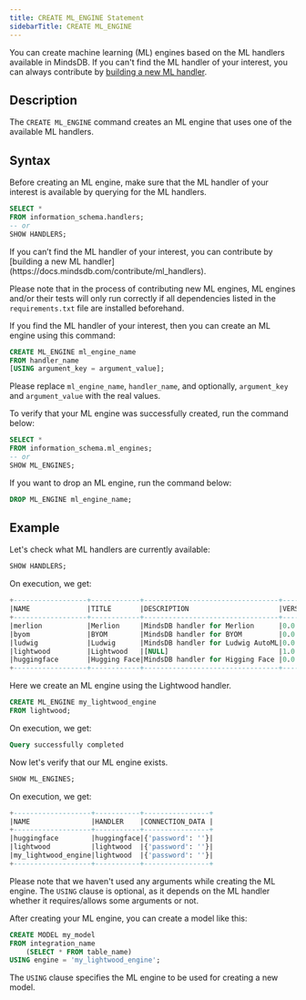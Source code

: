 ```yaml
---
title: CREATE ML_ENGINE Statement
sidebarTitle: CREATE ML_ENGINE
---
```


You can create machine learning (ML) engines based on the ML handlers available in MindsDB. If you can't find the ML handler of your interest, you can always contribute by [building a new ML handler](/contribute/ml-handlers/).

## Description

The `CREATE ML_ENGINE` command creates an ML engine that uses one of the available ML handlers.

## Syntax

Before creating an ML engine, make sure that the ML handler of your interest is available by querying for the ML handlers.

```sql
SELECT *
FROM information_schema.handlers;
-- or 
SHOW HANDLERS;
```

<Info>
If you can’t find the ML handler of your interest, you can contribute by [building a new ML handler](https://docs.mindsdb.com/contribute/ml_handlers).

Please note that in the process of contributing new ML engines, ML engines and/or their tests will only run correctly if all dependencies listed in the `requirements.txt` file are installed beforehand.
</Info>

If you find the ML handler of your interest, then you can create an ML engine using this command:

```sql
CREATE ML_ENGINE ml_engine_name
FROM handler_name
[USING argument_key = argument_value];
```

Please replace `ml_engine_name`, `handler_name`, and optionally, `argument_key` and `argument_value` with the real values.

To verify that your ML engine was successfully created, run the command below:

```sql
SELECT *
FROM information_schema.ml_engines;
-- or 
SHOW ML_ENGINES;
```

If you want to drop an ML engine, run the command below:

```sql
DROP ML_ENGINE ml_engine_name;
```

## Example

Let's check what ML handlers are currently available:

```sql
SHOW HANDLERS;
```

On execution, we get:

```sql
+------------------+------------+---------------------------------+-------+------------------------------------------------------------------------------+---------------+----------------------+------+
|NAME              |TITLE       |DESCRIPTION                      |VERSION|CONNECTION_ARGS                                                               |IMPORT_SUCCESS |IMPORT_ERROR          |FIELD8|
+------------------+------------+---------------------------------+-------+------------------------------------------------------------------------------+---------------+----------------------+------+
|merlion           |Merlion     |MindsDB handler for Merlion      |0.0.1  |[NULL]                                                                        |true           |[NULL]                |      |
|byom              |BYOM        |MindsDB handler for BYOM         |0.0.1  |{'model_code': {'type': 'path', 'description': 'The path name to model code'}}|true           |[NULL]                |      |
|ludwig            |Ludwig      |MindsDB handler for Ludwig AutoML|0.0.2  |[NULL]                                                                        |false          |No module named 'dask'|      |
|lightwood         |Lightwood   |[NULL]                           |1.0.0  |[NULL]                                                                        |true           |[NULL]                |      |
|huggingface       |Hugging Face|MindsDB handler for Higging Face |0.0.1  |[NULL]                                                                        |true           |[NULL]                |      |
+------------------+------------+---------------------------------+-------+------------------------------------------------------------------------------+---------------+----------------------+------+
```

Here we create an ML engine using the Lightwood handler.

```sql
CREATE ML_ENGINE my_lightwood_engine
FROM lightwood;
```

On execution, we get:

```sql
Query successfully completed
```

Now let's verify that our ML engine exists.

```sql
SHOW ML_ENGINES;
```

On execution, we get:

```sql
+-------------------+-----------+----------------+
|NAME               |HANDLER    |CONNECTION_DATA |
+-------------------+-----------+----------------+
|huggingface        |huggingface|{'password': ''}|
|lightwood          |lightwood  |{'password': ''}|
|my_lightwood_engine|lightwood  |{'password': ''}|
+-------------------+-----------+----------------+
```

Please note that we haven't used any arguments while creating the ML engine. The `USING` clause is optional, as it depends on the ML handler whether it requires/allows some arguments or not.

After creating your ML engine, you can create a model like this:

```sql
CREATE MODEL my_model
FROM integration_name
    (SELECT * FROM table_name)
USING engine = 'my_lightwood_engine';
```

The `USING` clause specifies the ML engine to be used for creating a new model.

